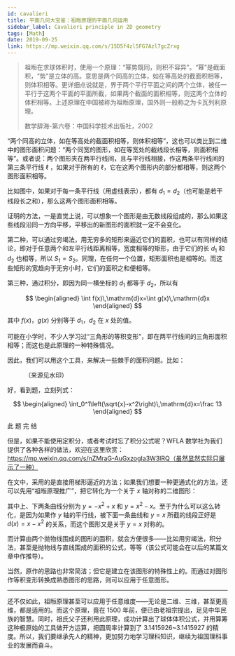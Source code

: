 ```yaml
---
id: cavalieri
title: 平面几何大宝鉴：祖暅原理的平面几何运用
sidebar_label: Cavalieri principle in 2D geometry
tags: [Math]
date: 2019-09-25
link: https://mp.weixin.qq.com/s/15D5f4zl5FG7Azl7gcZrxg
---
```



<DocMetadataBanner frontMatter={frontMatter} />

> 祖暅在求球体积时，使用一个原理：“幂势既同，则积不容异”。“幂”是截面积，“势”是立体的高。意思是两个同高的立体，如在等高处的截面积相等，则体积相等。更详细点说就是，界于两个平行平面之间的两个立体，被任一平行于这两个平面的平面所截，如果两个截面的面积相等，则这两个立体的体积相等。上述原理在中国被称为祖暅原理，国外则一般称之为卡瓦列利原理。
>
> 数学辞海-第六卷：中国科学技术出版社，2002

“两个同高的立体，如在等高处的截面积相等，则体积相等”，这也可以类比到二维中的图形面积问题：“两个同宽的图形，如在等宽处的截线段长相等，则面积相等”。或者说：两个图形夹在两平行线间，且与平行线相接，作这两条平行线间的第三条平行线 $\ell$ ，如果对于所有的 $\ell$，它在这两个图形内的部分都相等，则这两个图形面积相等。

<Figure src="/img/./docs/Science/cavalieri/JGibibkelET68EfhySWuOboVia7FJX8ehwIAicTz2be2JDN7HIibwibjrpYPP1bTCr1TrjDicauU0P6BLCgFIibZK42GCQ.png"></Figure>

比如图中，如果对于每一条平行线（用虚线表示），都有 $d_1=d_2$（也可能是若干线段长之和），那么这两个图形面积相等。

证明的方法，一是直觉上说，可以想象一个图形是由无数线段组成的，那么如果这些线段沿同一方向平移，平移出的新图形的面积就一定不会变化。

<Figure src="/img/./docs/Science/cavalieri/JGibibkelET68EfhySWuOboVia7FJX8ehwIq7rKuUtU2fmNPBsE5ZlW0U1LeeLIdNXFqDa2dr7VLFNOPleZyFAicsQ.png"></Figure>

第二种，可以通过穷竭法，用无穷多的矩形来逼近它们的面积，也可以有同样的结论，即对于任意两个和左平行线距离相等，宽度相等的矩形，由于它们的长 $d_1$ 和 $d_2$ 也相等，所以 $S_1=S_2$。同理，在任何一个位置，矩形面积也是相等的。而这些矩形的宽趋向于无穷小时，它们的面积之和便相等。

第三种，通过积分，即因为同一横坐标的 $d_1$ 都等于 $d_2$，所以有

$$
\begin{aligned}
\int f(x)\,\mathrm{d}x=\int g(x)\,\mathrm{d}x
\end{aligned}
$$

其中 $f(x)$，$g(x)$ 分别等于 $d_1$，$d_2$ 在 $x$ 处的值。

可能在小学时，不少人学习过“三角形的等积变形”，即在两平行线间的三角形面积相等；而这也是此原理的一种特殊情况。

因此，我们可以用这个工具，来解决一些棘手的面积问题。比如：

<Figure src="/img/./docs/Science/cavalieri/JGibibkelET68EfhySWuOboVia7FJX8ehwINMicRNErQECUAT61ibpmzQYRMKhvmbcKXlQuNENnOZ8OFPkl66dnSsfA.jpeg">
  （来源见水印）
</Figure>

好，看到题，立刻列式：

$$
\begin{aligned}
\int_0^1\left(\sqrt{x}-x^2\right)\,\mathrm{d}x=\frac 13
\end{aligned}
$$

<p style={{ fontSize: "large", color: "orange", textAlign: "center" }}>
  此 题 完 结
</p>

但是，如果不能使用定积分，或者考试时忘了积分公式呢？WFLA 数学社为我们提供了各种各样的做法，欢迎在这里欣赏：https://mp.weixin.qq.com/s/nZMraG-AuGxzogIa3W3lRQ（虽然显然实际只展示了一种）

在文中，采用的是直接用梯形逼近的方法；如果我们想要一种更通式化的方法，还可以先用“祖暅原理推广”，把它转化为一个关于 $x$ 轴对称的二维图形：

<Figure src="/img/./docs/Science/cavalieri/JGibibkelET68EfhySWuOboVia7FJX8ehwIL0eR3P3ktCbbfFKE6SfLYE3VCfrB4nibzUkSoibdRtkOmvO65nu1Mictw.png"></Figure>

其中上、下两条曲线分别为 $y=-x^2+x$ 和 $y=x^2-x$。至于为什么可以这么转化，是因为如果作 $y$ 轴的平行线，被下面一条曲线和 $y=x$ 所截的线段正好是 $d(x)=x-x^2$ 的关系，而这个图形又是关于 $y=x$ 对称的。

<Figure src="/img/./docs/Science/cavalieri/JGibibkelET68EfhySWuOboVia7FJX8ehwIvhZefO4cHbMYoN8ELI5Dg5rNjMTCAtlArXQuNMQgJg7RBRGYyrTpCA.png"></Figure>

而计算由两个抛物线围成的图形的面积，就会方便很多——比如用穷竭法，积分法，甚至是抛物线与直线围成的面积的公式，等等（该公式可能会在以后的某篇文章中作推导）。

当然，原作的思路也非常简洁；但它是建立在该图形的特殊性上的。而通过对图形作等积变形转换成熟悉图形的思路，则可以应用于任意图形。

---

还不仅如此，祖暅原理甚至可以应用于任意维度——无论是二维、三维，甚至更高维，都是适用的。而这个原理，竟在 1500 年前，便已由老祖宗提出，足见中华民族的智慧。同时，祖氏父子还利用此原理，成功计算出了球体体积公式，并用算筹这种极原始的工具做开方运算，把圆周率计算到了 3.1415926~3.1415927 的精度。所以，我们要继承先人的精神，更加努力地学习理科知识，继续为祖国理科事业的发展而奋斗。
